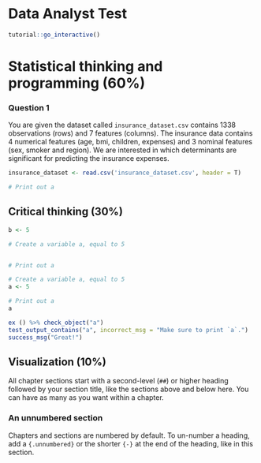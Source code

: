 # Data Analyst Test


```r
tutorial::go_interactive()
```

# Statistical thinking and programming (60%)

### Question 1 {-}

You are given the dataset called `insurance_dataset.csv` contains 1338 observations (rows) and 7 features (columns). The insurance data contains 4 numerical features (age, bmi, children, expenses) and 3 nominal features (sex, smoker and region). We are interested in which determinants are significant for predicting the insurance expenses.

```r
insurance_dataset <- read.csv('insurance_dataset.csv', header = T)
```

```r



# Print out a

```

## Critical thinking (30%)

```r
b <- 5
```

```r
# Create a variable a, equal to 5


# Print out a

```

```r
# Create a variable a, equal to 5
a <- 5

# Print out a
a
```

```r
ex () %>% check_object("a")
test_output_contains("a", incorrect_msg = "Make sure to print `a`.")
success_msg("Great!")
```


## Visualization (10%)

All chapter sections start with a second-level (`##`) or higher heading followed by your section title, like the sections above and below here. You can have as many as you want within a chapter.

### An unnumbered section {-}

Chapters and sections are numbered by default. To un-number a heading, add a `{.unnumbered}` or the shorter `{-}` at the end of the heading, like in this section.
